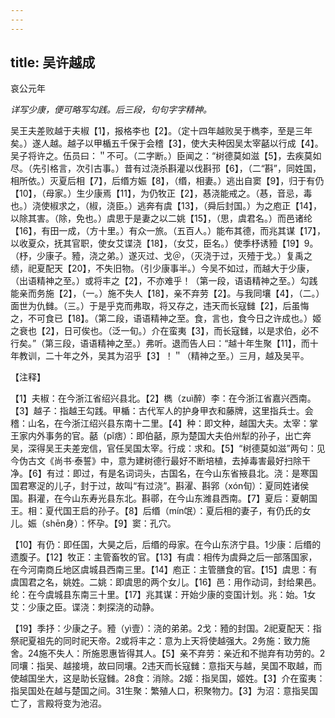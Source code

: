```yaml
---
---
---
```

title: 吴许越成
---



哀公元年

*详写少康，便可略写勾践。后三段，句句字字精神。*

吴王夫差败越于夫椒【1】，报格李也【2】。（定十四年越败吴于檇李，至是三年矣。）遂人越。越子以甲楯五千保于会稽【3】，使大夫种因吴太宰嚭以行成【4】。吴子将许之。伍员曰：＂不可。（二字断。）臣闻之：“树德莫如滋【5】，去疾莫如尽。（先引格言，次引古事。）昔有过浇杀斟灌以伐斟邘【6】，（二“斟”，同姓国，相所依。）灭夏后相【7】，后缗方娠【8】，（缗，相妻。）逃出自窦【9】，归于有仍【10】，（母家。）生少康焉【11】，为仍牧正【2】，惎浇能戒之。（惎，音忌，毒也。）浇使椒求之，（椒，浇臣。）逃奔有虞【13】，（舜后封国。）为之庖正【14】，以除其害。（除，免也。）虞思于是妻之以二姚【15】，（思，虞君名。）而邑诸纶【16】，有田一成，（方十里。）有众一旅。（五百人。）能布其德，而兆其谋【17】，以收夏众，抚其官职，使女艾谍浇【18】，（女艾，臣名。）使季杼诱豷【19】9。（杼，少康子。豷，浇之弟。）遂灭过、戈＠，（灭浇于过，灭殪于戈。）复禹之绩，祀夏配天【20】，不失旧物。（引少康事半。）今吴不如过，而越大于少康，（出语精神之至。）或将丰之【2】，不亦难乎！（第一段，语语精神之至。）勾践能亲而务施【2】，（一。）施不失人【18】，亲不弃劳【2】。与我同壤【4】，（二。）面世为仇雠。（三。）于是乎克而弗取，将又存之，违天而长寇雠【2】，后虽悔之，不可食已【18】。（第二段，语语精神之至。食，言也，食今日之许成也。）姬之衰也【2】，日可俟也。（泛一旬。）介在蛮夷【3】，而长寇雠，以是求伯，必不行矣。”（第三段，语语精神之至。）弗听。退而告人曰：“越十年生聚【11】，而十年教训，二十年之外，吴其为沼乎【3】！＂（精神之至。）三月，越及吴平。

【注释】

【1】夫椒：在今浙江省绍兴县北。【2】檇（zuì醉）李：在今浙江省嘉兴西南。【3】越子：指越王勾践。甲楯：古代军人的护身甲衣和藤牌，这里指兵士。会稽：山名，在今浙江绍兴县东南十二里。【4】种：即文种，越国大夫。太宰：掌王家内外事务的官。嚭（pǐ痞）：即伯嚭，原为楚国大夫伯州犁的孙子，出亡奔吴，深得吴王夫差宠信，官任吴国太宰。行成：求和。【5】“树德莫如滋”两句：见今伪古文《尚书·泰誓》中，意为建树德行最好不断培植，去掉毒害最好扫除干净。【6】有过：即过，有是名词词头，古国名，在今山东省掖县北。浇：是寒国国君寒浞的儿子，封于过，故叫“有过浇”。斟濯、斟郛（xón旬）：夏同姓诸侯国。斟灌，在今山东寿光县东北。斟鄩，在今山东潍县西南。【7】夏后：夏朝国王。相：夏代国王启的孙子。【8】后缗（mín氓）：夏后相的妻子，有仍氏的女儿。娠（shēn身）：怀孕。【9】窦：孔穴。

【10】有仍：即任国，大昊之后，后缗的母家。在今山东济宁县。1少康：后缗的遗腹子。【12】牧正：主管畜牧的官。【13】有虞：相传为虞舜之后一部落国家，在今河南商丘地区虞城县西南三里。【14】庖正：主管膳食的官。【15】虞思：有虞国君之名，姚姓。二姚：即虞思的两个女儿。【16】邑：用作动词，封给果邑。纶：在今虞城县东南三十里。【17】兆其谋：开始少康的变国计划。兆：始。1女艾：少康之臣。谍浇：刺探浇的动静。

【19】季抒：少康之子。豷（yì壹）：浇的弟弟。2戈：豷的封国。2祀夏配天：指祭祀夏祖先的同时祀天帝。2或将丰之：意为上天将使越强大。2务施：致力施舍。24施不失人：所施恩惠皆得其人。【5】亲不弃劳：亲近和不抛弃有功劳的。2同壤：指吴、越接境，故曰同壤。2违天而长寇雠：意指天与越，吴国不取越，而使越国坐大，这是助长寇雠。28食：消除。2姬：指吴国，姬姓。【3】介在蛮夷：指吴国处在越与楚国之间。31生聚：繁殖人口，积聚物力。【3】为沼：意指吴国亡了，言殿将变为池沼。